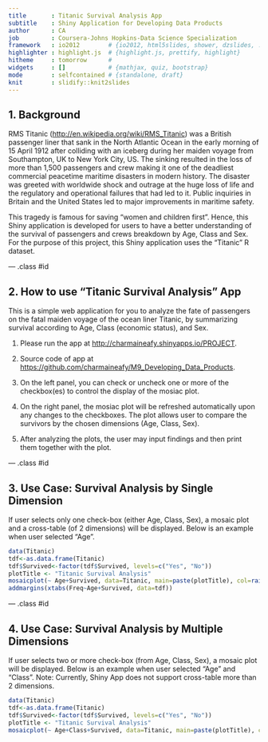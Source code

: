 ```yaml
---
title       : Titanic Survival Analysis App
subtitle    : Shiny Application for Developing Data Products
author      : CA
job         : Coursera-Johns Hopkins-Data Science Specialization
framework   : io2012        # {io2012, html5slides, shower, dzslides, ...}
highlighter : highlight.js  # {highlight.js, prettify, highlight}
hitheme     : tomorrow      # 
widgets     : []            # {mathjax, quiz, bootstrap}
mode        : selfcontained # {standalone, draft}
knit        : slidify::knit2slides
---
```


## 1. Background

RMS Titanic (<http://en.wikipedia.org/wiki/RMS_Titanic>) was a British passenger liner that sank in the North Atlantic Ocean in the early morning of 15 April 1912 after colliding with an iceberg during her maiden voyage from Southampton, UK to New York City, US. The sinking resulted in the loss of more than 1,500 passengers and crew making it one of the deadliest commercial peacetime maritime disasters in modern history.  The disaster was greeted with worldwide shock and outrage at the huge loss of life and the regulatory and operational failures that had led to it. Public inquiries in Britain and the United States led to major improvements in maritime safety.
  
This tragedy is famous for saving "women and children first".  Hence, this Shiny application is developed for users to have a better 
understanding of the survival of passengers and crews breakdown by Age, Class and Sex. For the purpose of this project, this Shiny 
application uses the "Titanic" R dataset. 

--- .class #id 

## 2. How to use "Titanic Survival Analysis" App

This is a simple web application for you to analyze the fate of passengers on the fatal maiden voyage of the ocean liner Titanic, by summarizing survival according to Age, Class (economic status), and Sex.

1. Please run the app at <http://charmaineafy.shinyapps.io/PROJECT>.

2. Source code of app at <https://github.com/charmaineafy/M9_Developing_Data_Products>.

3. On the left panel, you can check or uncheck one or more of the checkbox(es) to control the display of the mosiac plot.

4. On the right panel, the mosiac plot will be refreshed automatically upon any changes to the checkboxes. The plot allows user to compare the survivors by the chosen dimensions (Age, Class, Sex).

5. After analyzing the plots, the user may input findings and then print them together with the plot.

--- .class #id 

## 3. Use Case: Survival Analysis by Single Dimension
If user selects only one check-box (either Age, Class, Sex), a mosaic plot and a cross-table (of 2 dimensions) will be displayed. Below is an example when user selected "Age".

```r
data(Titanic)
tdf<-as.data.frame(Titanic)
tdf$Survived<-factor(tdf$Survived, levels=c("Yes", "No"))
plotTitle <- "Titanic Survival Analysis"
mosaicplot(~ Age+Survived, data=Titanic, main=paste(plotTitle), col=rainbow(2))
addmargins(xtabs(Freq~Age+Survived, data=tdf))
```

--- .class #id 

## 4. Use Case: Survival Analysis by Multiple Dimensions
If user selects two or more check-box (from Age, Class, Sex), a mosaic plot will be displayed. Below is an example when user selected "Age" and "Class". Note: Currently, Shiny App does not support cross-table more than 2 dimensions.

```r
data(Titanic)
tdf<-as.data.frame(Titanic)
tdf$Survived<-factor(tdf$Survived, levels=c("Yes", "No"))
plotTitle <- "Titanic Survival Analysis"
mosaicplot(~ Age+Class+Survived, data=Titanic, main=paste(plotTitle), col=rainbow(2))
```



